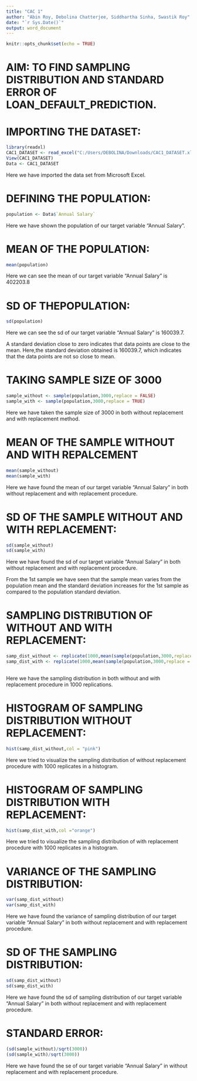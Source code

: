 ---
title: "CAC 1"
author: "Abin Roy, Debolina Chatterjee, Siddhartha Sinha, Swastik Roy"
date: "`r Sys.Date()`"
output: word_document
---

```{r setup, include=FALSE}
knitr::opts_chunk$set(echo = TRUE)
``` 

# AIM: TO FIND SAMPLING DISTRIBUTION AND STANDARD ERROR OF LOAN_DEFAULT_PREDICTION.

# IMPORTING THE DATASET:
```{r}
library(readxl)
CAC1_DATASET <- read_excel("C:/Users/DEBOLINA/Downloads/CAC1_DATASET.xlsx")
View(CAC1_DATASET)
Data <- CAC1_DATASET
```
Here we have imported the data set from Microsoft Excel.


# DEFINING THE POPULATION:
```{r}
population <- Data$`Annual Salary`
```
Here we have shown the population of our target variable "Annual Salary".


# MEAN OF THE POPULATION:
```{r}
mean(population)
```
Here we can see the mean of our target variable "Annual Salary" is 402203.8


# SD OF THEPOPULATION:
```{r}
sd(population)
```
Here we can see the sd of our target variable "Annual Salary" is 160039.7.

A standard deviation close to zero indicates that data points are close to the mean. Here,the standard deviation obtained is 160039.7, which indicates that the data points are not so close to mean.


# TAKING SAMPLE SIZE OF 3000
```{r}
sample_without <- sample(population,3000,replace = FALSE)
sample_with <- sample(population,3000,replace = TRUE)
```
Here we have taken the sample size of 3000 in both without replacement and with replacement method. 

# MEAN OF THE SAMPLE WITHOUT AND WITH REPALCEMENT
```{r}
mean(sample_without)
mean(sample_with)
```
Here we have found the mean of our target variable "Annual Salary" in both without replacement and with replacement procedure.

# SD OF THE SAMPLE WITHOUT AND WITH REPLACEMENT:
```{r}
sd(sample_without)
sd(sample_with)
```
Here we have found the sd of our target variable "Annual Salary" in both without replacement and with replacement procedure.

From the 1st sample we have seen that the sample mean varies from the population mean and the standard deviation increases for the 1st sample as compared to the population standard deviation.

# SAMPLING DISTRIBUTION OF WITHOUT AND WITH REPLACEMENT:
```{r}
samp_dist_without <- replicate(1000,mean(sample(population,3000,replace = FALSE)))
samp_dist_with <- replicate(1000,mean(sample(population,3000,replace = TRUE)))
                               
```
Here we have the sampling distribution in both without and with replacement procedure in 1000 replications.

# HISTOGRAM OF SAMPLING DISTRIBUTION WITHOUT REPLACEMENT:
```{r}
hist(samp_dist_without,col = "pink")
```
Here we tried to visualize the sampling distribution of without replacement procedure with 1000 replicates in a histogram.

# HISTOGRAM OF SAMPLING DISTRIBUTION WITH REPLACEMENT:
```{r}
hist(samp_dist_with,col ="orange")
```
Here we tried to visualize the sampling distribution of with replacement procedure with 1000 replicates in a histogram.

# VARIANCE OF THE SAMPLING DISTRIBUTION:
```{r}
var(samp_dist_without)
var(samp_dist_with)
```

Here we have found the variance of sampling distribution of our target variable "Annual Salary" in both without replacement and with replacement procedure.

# SD OF THE SAMPLING DISTRIBUTION:
```{r}
sd(samp_dist_without)
sd(samp_dist_with)
```
Here we have found the sd of sampling distribution of our target variable "Annual Salary" in both without replacement and with replacement procedure.

# STANDARD ERROR:
```{r}
(sd(sample_without)/sqrt(3000))
(sd(sample_with)/sqrt(3000))
```
Here we have found the se of our target variable "Annual Salary" in without replacement and with replacement procedure.


